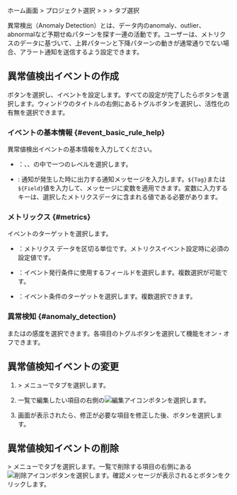 ホーム画面 &gt; プロジェクト選択 &gt; <Cmdname sid="side_event" className="uitext" /> &gt; <Cmdname sid="side_eventSetting" className="uitext" /> &gt; <Cmdname sid="anomaly_detection" className="uitext" />タブ選択

異常検出（Anomaly Detection）とは、データ内のanomaly、outlier、abnormalなど予期せぬパターンを探す一連の活動です。ユーザーは、メトリクスのデータに基づいて、上昇パターンと下降パターンの動きが通常通りでない場合、アラート通知を送信するよう設定できます。 

<ImgLang img='set-event-abnormal.png' desc='異常値検知' />

## 異常値検出イベントの作成

<Cmdname sid="add_alert_setting" className="uitext" />ボタンを選択し、<Cmdname sid="anomaly_detection" className="uitext" />イベントを設定します。すべての設定が完了したら<Cmdname sid="save" className="uitext" />ボタンを選択します。<Cmdname sid="anomaly_detection" className="uitext" />ウィンドウのタイトルの右側にあるトグルボタンを選択し、活性化の有無を選択できます。

<ImgLang img='set-event-anormal-create.png' desc='異常値検知' />

### イベントの基本情報 {#event_basic_rule_help}

異常値検出イベントの基本情報を入力してください。

- <Cmdname sid="level" className="uitext" />：<Cmdname sid="info" className="info" />、<Cmdname sid="warning" className="slow" />、<Cmdname sid="critical" className="vslow" />の中で一つのレベルを選択します。

- <Cmdname sid="message" className="uitext" />: 通知が発生した時に出力する通知メッセージを入力します。`${Tag}`または`${Field}`値を入力して、メッセージに変数を適用できます。変数に入力するキーは、選択したメトリクスデータ<Cmdname sid="category" className="uitext" />に含まれる値である必要があります。

### メトリックス {#metrics}

イベントのターゲットを選択します。

- <Cmdname sid="category" className="uitext" />：メトリクス データを区切る単位です。メトリクスイベント設定時に必須の設定値です。

- <Cmdname sid="field" className="uitext" />：イベント発行条件に使用するフィールドを選択します。複数選択が可能です。

- <Cmdname sid="filter" className="uitext" />：イベント条件のターゲットを選択します。複数選択できます。

### 異常検知 {#anomaly_detection}

<Cmdname sid="rising_pattern" className="uitext" />または<Cmdname sid="falling_pattern" className="uitext" />の感度を選択できます。各項目のトグルボタンを選択して機能をオン・オフできます。

## 異常値検知イベントの変更

1. <Cmdname sid="side_event" className="uitext" /> &gt; <Cmdname sid="side_eventSetting" className="uitext" />メニューで<Cmdname sid="anomaly_detection" className="uitext" />タブを選択します。

2. <Cmdname sid="anomaly_detection" className="uitext" />一覧で編集したい項目の右側の![編集アイコン](/img/ico-edit.svg)ボタンを選択します。

3. <Cmdname sid="anomaly_detection" className="uitext" />画面が表示されたら、修正が必要な項目を修正した後、<Cmdname sid="save" className="uitext" />ボタンを選択します。

## 異常値検知イベントの削除

<Cmdname sid="side_event" className="uitext" /> &gt; <Cmdname sid="side_eventSetting" className="uitext" />メニューで<Cmdname sid="anomaly_detection" className="uitext" />タブを選択します。一覧で削除する項目の右側にある![削除アイコン](/img/ico-trash.svg)ボタンを選択します。確認メッセージが表示されると<Cmdname sid="delete" className="uitext" />ボタンをクリックします。
